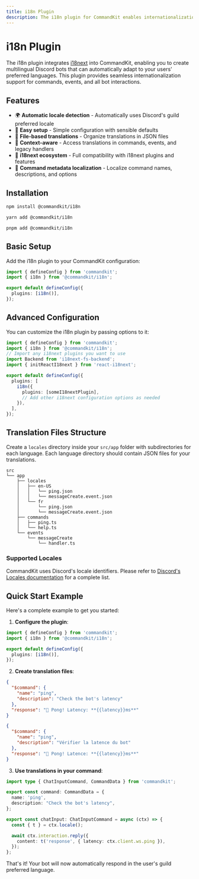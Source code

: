 ```yaml
---
title: i18n Plugin
description: The i18n plugin for CommandKit enables internationalization (i18n) for CommandKit using i18next. It allows you to translate your application into different languages.
---
```



# i18n Plugin

The i18n plugin integrates [i18next](https://www.i18next.com/) into CommandKit, enabling you to create multilingual Discord bots that can automatically adapt to your users' preferred languages. This plugin provides seamless internationalization support for commands, events, and all bot interactions.

## Features

- 🌍 **Automatic locale detection** - Automatically uses Discord's guild preferred locale
- 🔧 **Easy setup** - Simple configuration with sensible defaults
- 📁 **File-based translations** - Organize translations in JSON files
- 🎯 **Context-aware** - Access translations in commands, events, and legacy handlers
- 🔌 **i18next ecosystem** - Full compatibility with i18next plugins and features
- 📝 **Command metadata localization** - Localize command names, descriptions, and options

## Installation

<Tabs>
<TabItem value="npm" label="npm">

```bash
npm install @commandkit/i18n
```

</TabItem>
<TabItem value="yarn" label="yarn">

```bash
yarn add @commandkit/i18n
```

</TabItem>
<TabItem value="pnpm" label="pnpm">

```bash
pnpm add @commandkit/i18n
```

</TabItem>
</Tabs>

## Basic Setup

Add the i18n plugin to your CommandKit configuration:

```ts
import { defineConfig } from 'commandkit';
import { i18n } from '@commandkit/i18n';

export default defineConfig({
  plugins: [i18n()],
});
```

## Advanced Configuration

You can customize the i18n plugin by passing options to it:

```ts
import { defineConfig } from 'commandkit';
import { i18n } from '@commandkit/i18n';
// Import any i18next plugins you want to use
import Backend from 'i18next-fs-backend';
import { initReactI18next } from 'react-i18next';

export default defineConfig({
  plugins: [
    i18n({
      plugins: [someI18nextPlugin],
      // Add other i18next configuration options as needed
    }),
  ],
});
```

## Translation Files Structure

Create a `locales` directory inside your `src/app` folder with subdirectories for each language. Each language directory should contain JSON files for your translations.

```
src
└── app
    ├── locales
    │   ├── en-US
    │   │   └── ping.json
    │   │   └── messageCreate.event.json
    │   └── fr
    │       └── ping.json
    │       └── messageCreate.event.json
    ├── commands
    │   ├── ping.ts
    │   └── help.ts
    └── events
        └── messageCreate
            └── handler.ts
```

### Supported Locales

CommandKit uses Discord's locale identifiers. Please refer to [Discord's Locales documentation](https://discord.com/developers/docs/reference#locales) for a complete list.

## Quick Start Example

Here's a complete example to get you started:

1. **Configure the plugin**:

```ts title="commandkit.config.ts"
import { defineConfig } from 'commandkit';
import { i18n } from '@commandkit/i18n';

export default defineConfig({
  plugins: [i18n()],
});
```

2. **Create translation files**:

```json title="src/app/locales/en-US/ping.json"
{
  "$command": {
    "name": "ping",
    "description": "Check the bot's latency"
  },
  "response": "🏓 Pong! Latency: **{{latency}}ms**"
}
```

```json title="src/app/locales/fr/ping.json"
{
  "$command": {
    "name": "ping",
    "description": "Vérifier la latence du bot"
  },
  "response": "🏓 Pong! Latence: **{{latency}}ms**"
}
```

3. **Use translations in your command**:

```ts title="src/app/commands/ping.ts"
import type { ChatInputCommand, CommandData } from 'commandkit';

export const command: CommandData = {
  name: 'ping',
  description: "Check the bot's latency",
};

export const chatInput: ChatInputCommand = async (ctx) => {
  const { t } = ctx.locale();

  await ctx.interaction.reply({
    content: t('response', { latency: ctx.client.ws.ping }),
  });
};
```

That's it! Your bot will now automatically respond in the user's guild preferred language.
